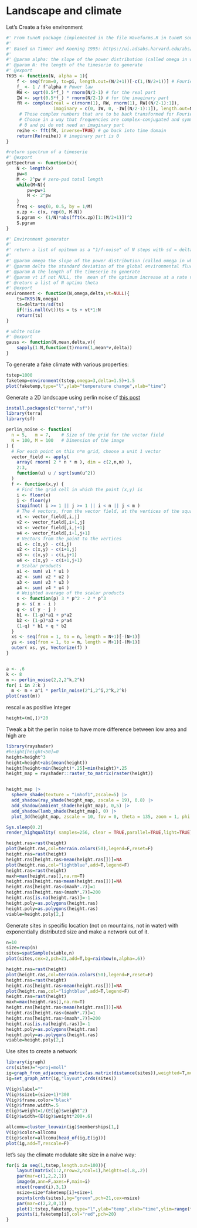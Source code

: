 # Landscape and climate

Let's Create a fake environment

```r

#' From tuneR package (implemented in the file Waveforms.R in tuneR source)
#'
#' Based on Timmer and Koening 1995: https://ui.adsabs.harvard.edu/abs/1995A\%26A...300..707T/abstract
#'
#' @param alpha: the slope of the power distribution (called omega in whitehead)
#' @param N: the length of the timeserie to generate
#' @export
TK95 <- function(N, alpha = 1){ 
    f <- seq(from=0, to=pi, length.out=(N/2+1))[-c(1,(N/2+1))] # Fourier frequencies
    f_ <- 1 / f^alpha # Power law
    RW <- sqrt(0.5*f_) * rnorm(N/2-1) # for the real part
    IW <- sqrt(0.5*f_) * rnorm(N/2-1) # for the imaginary part
    fR <- complex(real = c(rnorm(1), RW, rnorm(1), RW[(N/2-1):1]), 
                  imaginary = c(0, IW, 0, -IW[(N/2-1):1]), length.out=N)
     # Those complex numbers that are to be back transformed for Fourier Frequencies 0, 2pi/N, 2*2pi/N, ..., pi, ..., 2pi-1/N 
     # Choose in a way that frequencies are complex-conjugated and symmetric around pi 
     # 0 and pi do not need an imaginary part
    reihe <- fft(fR, inverse=TRUE) # go back into time domain
    return(Re(reihe)) # imaginary part is 0
}

#return spectrum of a timeserie
#' @export
getSpectrum <- function(x){
	N <- length(x)
    pw=8
	M <- 2^pw # zero-pad total length
    while(M<N){
        pw=pw+1
        M <- 2^pw
    }
	freq <- seq(0, 0.5, by = 1/M)
	x.zp <- c(x, rep(0, M-N))
	S.pgram <- (1/N)*abs(fft(x.zp)[1:(M/2+1)])^2
    S.pgram
}

#' Environment generator
#'
#' return a list of opitmum as a "1/f-noise" of N steps with sd = delta and the slope of it's spectrum decompoistion = -omega + possibility to increase the mean of the environment at a rate vt (in wich case the slop may not be -omega)
#'
#' @param omega the slope of the power distribution (called omega in whitehead)
#' @param delta the standard deviation of the global environmental fluctuation 
#' @param N the length of the timeserie to generate
#' @param vt if not NULL, the  mean of the optimum increase at a rate vt  
#' @return a list of N optima theta
#' @export
environment <- function(N,omega,delta,vt=NULL){
    ts=TK95(N,omega)
    ts=delta*ts/sd(ts)
    if(!is.null(vt))ts = ts + vt*1:N
    return(ts)
}

# white noise
#' @export
gauss <- function(N,mean,delta,v){
    sapply(1:N,function(t)rnorm(1,mean*v,delta))
}


```

To generate a fake climate with various properties:


```r
tstep=1000
faketemp=environment(tstep,omega=3,delta=1.5)+1.5
plot(faketemp,type="l",ylab="temperature change",xlab="time")   
```

Generate a 2D landscape using perlin noise cf [this post](https://stackoverflow.com/questions/15387328/realistic-simulated-elevation-data-in-r-perlin-noise)

```r
install.packages(c("terra","sf"))
library(terra)
library(sf)

perlin_noise <- function( 
  n = 5,   m = 7,    # Size of the grid for the vector field
  N = 100, M = 100   # Dimension of the image
) {
  # For each point on this n*m grid, choose a unit 1 vector
  vector_field <- apply(
    array( rnorm( 2 * n * m ), dim = c(2,n,m) ),
    2:3,
    function(u) u / sqrt(sum(u^2))
  )
  f <- function(x,y) {
    # Find the grid cell in which the point (x,y) is
    i <- floor(x)
    j <- floor(y)
    stopifnot( i >= 1 || j >= 1 || i < n || j < m )
    # The 4 vectors, from the vector field, at the vertices of the square
    v1 <- vector_field[,i,j]
    v2 <- vector_field[,i+1,j]
    v3 <- vector_field[,i,j+1]
    v4 <- vector_field[,i+1,j+1]
    # Vectors from the point to the vertices
    u1 <- c(x,y) - c(i,j)
    u2 <- c(x,y) - c(i+1,j)
    u3 <- c(x,y) - c(i,j+1)
    u4 <- c(x,y) - c(i+1,j+1)
    # Scalar products
    a1 <- sum( v1 * u1 )
    a2 <- sum( v2 * u2 )
    a3 <- sum( v3 * u3 )
    a4 <- sum( v4 * u4 )
    # Weighted average of the scalar products
    s <- function(p) 3 * p^2 - 2 * p^3
    p <- s( x - i )
    q <- s( y - j )
    b1 <- (1-p)*a1 + p*a2
    b2 <- (1-p)*a3 + p*a4
    (1-q) * b1 + q * b2
  }
  xs <- seq(from = 1, to = n, length = N+1)[-(N+1)]
  ys <- seq(from = 1, to = m, length = M+1)[-(M+1)]
  outer( xs, ys, Vectorize(f) )
}


a <- .6
k <- 8
m <- perlin_noise(2,2,2^k,2^k)
for( i in 2:k )
  m <- m + a^i * perlin_noise(2^i,2^i,2^k,2^k)
plot(rast(m))
```


rescal `m` as positive integer
```r
height=(m[,])*20
```

Tweak a bit the perlin noise to have more difference between low area and high are

```r
library(rayshader)
#height[height<50]=0
height=height^3
height=height+abs(mean(height))
height[height<min(height)*.25]=min(height)*.25
height_map = rayshader::raster_to_matrix(raster(height)) 


height_map |>
  sphere_shade(texture = "imhof1",zscale=5) |>
  add_shadow(ray_shade(height_map, zscale = 19), 0.8) |>
  add_shadow(ambient_shade(height_map), 0,5) |>
  add_shadow(lamb_shade(height_map), 0) |>
  plot_3d(height_map, zscale = 10, fov = 0, theta = 135, zoom = 1, phi = 65, windowsize = c(1000, 800),water = TRUE, waterdepth = mean(height), wateralpha = 1, watercolor = "lightblue", waterlinecolor = "lightblue", waterlinealpha = .7,baseshape="hex")

Sys.sleep(0.2)
render_highquality( samples=256, clear = TRUE,parallel=TRUE,light=TRUE)

```



```r
height.ras=rast(height)
plot(height.ras,col=terrain.colors(50),legend=F,reset=F)
height.ras=rast(height)
height.ras[height.ras>mean(height.ras[])]=NA
plot(height.ras,col="lightblue",add=T,legend=F)
height.ras=rast(height)
maxh=max(height.ras[],na.rm=T)
height.ras[height.ras<mean(height.ras[])]=NA
height.ras[height.ras<(maxh*.7)]=1
height.ras[height.ras>(maxh*.7)]=200
height.ras[is.na(height.ras)]=-1
height.poly=as.polygons(height.ras)
height.poly=as.polygons(height.ras)
viable=height.poly[2,]

```

Generate sites in specific location (not on mountains, not in water) with exponentially distributed size and make a network out of it.  



```r
n=10
size=rexp(n)
sites=spatSample(viable,n)
plot(sites,cex=2,pch=21,add=T,bg=rainbow(n,alpha=.6))

height.ras=rast(height)
plot(height.ras,col=terrain.colors(50),legend=F,reset=F)
height.ras=rast(height)
height.ras[height.ras>mean(height.ras[])]=NA
plot(height.ras,col="lightblue",add=T,legend=F)
height.ras=rast(height)
maxh=max(height.ras[],na.rm=T)
height.ras[height.ras<mean(height.ras[])]=NA
height.ras[height.ras<(maxh*.7)]=1
height.ras[height.ras>(maxh*.7)]=200
height.ras[is.na(height.ras)]=-1
height.poly=as.polygons(height.ras)
height.poly=as.polygons(height.ras)
viable=height.poly[2,]
```

Use sites to create a network

```r

library(igraph)
crs(sites)="+proj=moll"
ig=graph_from_adjacency_matrix(as.matrix(distance(sites)),weighted=T,mode="undirected")
ig=set_graph_attr(ig,"layout",crds(sites))

V(ig)$label=""
V(ig)$size1=(size+1)*300
V(ig)$frame.color="black"
V(ig)$frame.width=.5
E(ig)$weight=1/(E(ig)$weight^2)
E(ig)$width=(E(ig)$weight*200+.6)

allcomu=cluster_louvain(ig)$memberships[1,]
V(ig)$color=allcomu
E(ig)$color=allcomu[head_of(ig,E(ig))]
plot(ig,add=T,rescale=F)
```

let's say the climate modulate site size in a naive way:


```r
for(i in seq(1,tstep,length.out=100)){
	layout(matrix(1:2,nrow=2,ncol=1),heights=c(.8,.2))
	par(mar=c(1,2,2,1))
	image(m,ann=F,axes=F,main=i)
	mtext(round(i),3,1)
	nsize=size*faketemp[i]+size+1
	points(crds(sites),bg="green",pch=21,cex=nsize)
	par(mar=c(2,2,0,1))
	plot(1:tstep,faketemp,type="l",ylab="temp",xlab="time",ylim=range(faketemp),ann=F,frame.plot=F)
	points(i,faketemp[i],col="red",pch=20)
}
```


